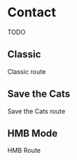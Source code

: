 
# Contact
<Callout>
  TODO
</Callout>

## Classic

Classic route

## Save the Cats

Save the Cats route

## HMB Mode

HMB Route